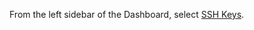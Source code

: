 From the left sidebar of the Dashboard, select [SSH Keys](https://dashboard.fluidstack.io/dashboard/ssh-keys).
